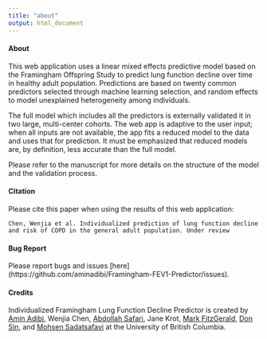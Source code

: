 ```yaml
---
title: "about"
output: html_document
---
```



#### About 


This web application uses a linear mixed effects predictive model based on the Framingham Offspring Study to predict lung function decline over time in healthy adult population. Predictions are based on twenty common predictors selected through machine learning selection, and random effects to model unexplained heterogeneity among individuals. 

The full model which includes all the predictors is externally validated it in two large, multi-center cohorts. The web app is adaptive to the user input; when all inputs are not available, the app fits a reduced model to the data and uses that for prediction. It must be emphasized that reduced models are, by definition, less accurate than the full model. 

Please refer to the manuscript for more details on the structure of the model and the validation process.

#### Citation

Please cite this paper when using the results of this web application:

```Chen, Wenjia et al. Individualized prediction of lung function decline and risk of COPD in the general adult population. Under review```

#### Bug Report

Please report bugs and issues [here] (https://github.com/aminadibi/Framingham-FEV1-Predictor/issues).

                         
#### Credits

Individualized Framingham Lung Function Decline Predictor is created by [Amin Adibi](http://resp.core.ubc.ca/team/Amin_Adibi), Wenjia Chen, [Abdollah Safari](http://resp.core.ubc.ca/team/Abdollah_Safari), Jane Krot, [Mark FitzGerald](https://www.vchri.ca/researchers/mark-fitzgerald), [Don Sin](https://www.hli.ubc.ca/profile/sin/don), and [Mohsen Sadatsafavi](http://resp.core.ubc.ca/team/Mohsen_Sadatsafavi) at the University of British Columbia. 

